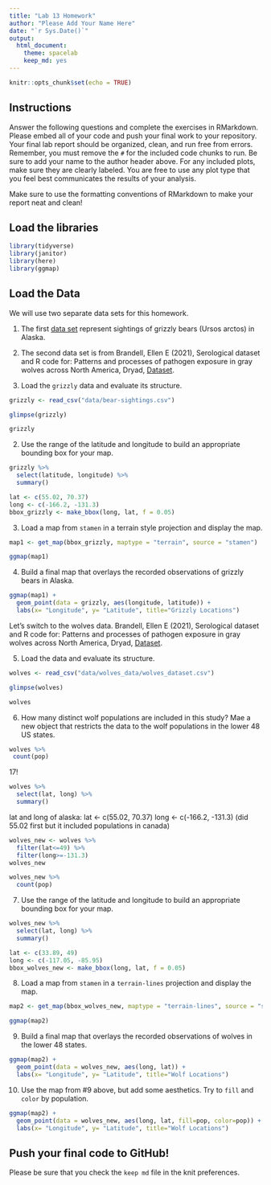 ```yaml
---
title: "Lab 13 Homework"
author: "Please Add Your Name Here"
date: "`r Sys.Date()`"
output:
  html_document: 
    theme: spacelab
    keep_md: yes
---
```


```r
knitr::opts_chunk$set(echo = TRUE)
```

## Instructions
Answer the following questions and complete the exercises in RMarkdown. Please embed all of your code and push your final work to your repository. Your final lab report should be organized, clean, and run free from errors. Remember, you must remove the `#` for the included code chunks to run. Be sure to add your name to the author header above. For any included plots, make sure they are clearly labeled. You are free to use any plot type that you feel best communicates the results of your analysis.  

Make sure to use the formatting conventions of RMarkdown to make your report neat and clean!  

## Load the libraries  
```r
library(tidyverse)
library(janitor)
library(here)
library(ggmap)
``` 


## Load the Data
We will use two separate data sets for this homework.  

1. The first [data set](https://rcweb.dartmouth.edu/~f002d69/workshops/index_rspatial.html) represent sightings of grizzly bears (Ursos arctos) in Alaska.  

2. The second data set is from Brandell, Ellen E (2021), Serological dataset and R code for: Patterns and processes of pathogen exposure in gray wolves across North America, Dryad, [Dataset](https://doi.org/10.5061/dryad.5hqbzkh51).  

1. Load the `grizzly` data and evaluate its structure.  
```r
grizzly <- read_csv("data/bear-sightings.csv")
```
```r
glimpse(grizzly)
```
```r
grizzly
```


2. Use the range of the latitude and longitude to build an appropriate bounding box for your map.  
```r
grizzly %>% 
  select(latitude, longitude) %>% 
  summary()
```
```r
lat <- c(55.02, 70.37)
long <- c(-166.2, -131.3)
bbox_grizzly <- make_bbox(long, lat, f = 0.05)
```


3. Load a map from `stamen` in a terrain style projection and display the map.  
```r
map1 <- get_map(bbox_grizzly, maptype = "terrain", source = "stamen")
```

```r
ggmap(map1)
```


4. Build a final map that overlays the recorded observations of grizzly bears in Alaska.  

```r
ggmap(map1) + 
  geom_point(data = grizzly, aes(longitude, latitude)) +
  labs(x= "Longitude", y= "Latitude", title="Grizzly Locations")
```

Let's switch to the wolves data. Brandell, Ellen E (2021), Serological dataset and R code for: Patterns and processes of pathogen exposure in gray wolves across North America, Dryad, [Dataset](https://doi.org/10.5061/dryad.5hqbzkh51).  

5. Load the data and evaluate its structure.  

```r
wolves <- read_csv("data/wolves_data/wolves_dataset.csv")
```
```r
glimpse(wolves)
```
```r
wolves
```


6. How many distinct wolf populations are included in this study? Mae a new object that restricts the data to the wolf populations in the lower 48 US states.  
```r
wolves %>% 
 count(pop)
```
17!

```r
wolves %>% 
  select(lat, long) %>% 
  summary()
```
lat and long of alaska:
lat <- c(55.02, 70.37)
long <- c(-166.2, -131.3)
(did 55.02 first but it included populations in canada)

```r
wolves_new <- wolves %>%
  filter(lat<=49) %>%
  filter(long>=-131.3)
wolves_new
```
```r
wolves_new %>%
  count(pop)
```


7. Use the range of the latitude and longitude to build an appropriate bounding box for your map.  

```r
wolves_new %>% 
  select(lat, long) %>% 
  summary()
```

```r
lat <- c(33.89, 49)
long <- c(-117.05, -85.95)
bbox_wolves_new <- make_bbox(long, lat, f = 0.05)
```


8.  Load a map from `stamen` in a `terrain-lines` projection and display the map.  
```r
map2 <- get_map(bbox_wolves_new, maptype = "terrain-lines", source = "stamen")
```

```r
ggmap(map2)
```

9. Build a final map that overlays the recorded observations of wolves in the lower 48 states.  
```r
ggmap(map2) + 
  geom_point(data = wolves_new, aes(long, lat)) +
  labs(x= "Longitude", y= "Latitude", title="Wolf Locations")
```


10. Use the map from #9 above, but add some aesthetics. Try to `fill` and `color` by population.  

```r
ggmap(map2) + 
  geom_point(data = wolves_new, aes(long, lat, fill=pop, color=pop)) +
  labs(x= "Longitude", y= "Latitude", title="Wolf Locations")
```


## Push your final code to GitHub!
Please be sure that you check the `keep md` file in the knit preferences. 